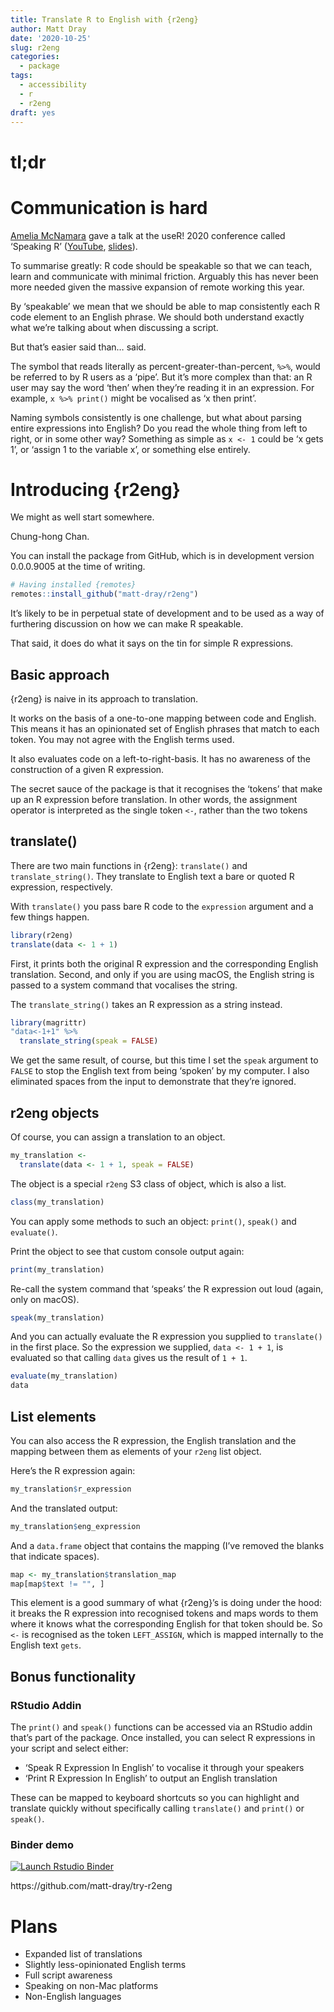 ```yaml
---
title: Translate R to English with {r2eng}
author: Matt Dray
date: '2020-10-25'
slug: r2eng
categories:
  - package
tags:
  - accessibility
  - r
  - r2eng
draft: yes
---
```


# tl;dr



# Communication is hard

[Amelia McNamara](https://twitter.com/AmeliaMN) gave a talk at the useR! 2020 conference called 'Speaking R' ([YouTube](https://www.youtube.com/watch?v=ckW9sSdIVAc), [slides](https://www.amelia.mn/SpeakingR/#1)).

To summarise greatly: R code should be speakable so that we can teach, learn and communicate with minimal friction. Arguably this has never been more needed given the massive expansion of remote working this year.

By 'speakable' we mean that we should be able to map consistently each R code element to an English phrase. We should both understand exactly what we're talking about when discussing a script.

But that's easier said than... said.

The symbol that reads literally as percent-greater-than-percent, `%>%`, would be referred to by R users as a 'pipe'. But it's more complex than that: an R user may say the word 'then' when they're reading it in an expression. For example, `x %>% print()` might be vocalised as 'x then print'.

Naming symbols consistently is one challenge, but what about parsing entire expressions into English? Do you read the whole thing from left to right, or in some other way? Something as simple as `x <- 1` could be 'x gets 1', or 'assign 1 to the variable x', or something else entirely.

# Introducing {r2eng}

We might as well start somewhere.

Chung-hong Chan.

You can install the package from GitHub, which is in development version 0.0.0.9005 at the time of writing.

```r
# Having installed {remotes}
remotes::install_github("matt-dray/r2eng")
```

It's likely to be in perpetual state of development and to be used as a way of furthering discussion on how we can make R speakable.

That said, it does do what it says on the tin for simple R expressions.

## Basic approach

{r2eng} is naive in its approach to translation.

It works on the basis of a one-to-one mapping between code and English. This means it has an opinionated set of English phrases that match to each token. You may not agree with the English terms used.

It also evaluates code on a left-to-right-basis. It has no awareness of the construction of a given R expression.

The secret sauce of the package is that it recognises the 'tokens' that make up an R expression before translation. In other words, the assignment operator is interpreted as the single token `<-`, rather than the two tokens 

## translate()

There are two main functions in {r2eng}: `translate()` and `translate_string()`. They translate to English text a bare or quoted R expression, respectively.

With `translate()` you pass bare R code to the `expression` argument and a few things happen.

```r
library(r2eng)
translate(data <- 1 + 1)
```

First, it prints both the original R expression and the corresponding English translation. Second, and only if you are using macOS, the English string is passed to a system command that vocalises the string.

The `translate_string()` takes an R expression as a string instead.

```r
library(magrittr)
"data<-1+1" %>%
  translate_string(speak = FALSE)
```

We get the same result, of course, but this time I set the `speak` argument to `FALSE` to stop the English text from being 'spoken' by my computer. I also eliminated spaces from the input to demonstrate that they're ignored.

## r2eng objects

Of course, you can assign a translation to an object.

```r
my_translation <- 
  translate(data <- 1 + 1, speak = FALSE)
```

The object is a special `r2eng` S3 class of object, which is also a list.

```r
class(my_translation)
```

You can apply some methods to such an object: `print()`, `speak()` and `evaluate()`.

Print the object to see that custom console output again:

```r
print(my_translation)
```

Re-call the system command that 'speaks' the R expression out loud (again, only on macOS).

```r
speak(my_translation)
```

And you can actually evaluate the R expression you supplied to `translate()` in the first place. So the expression we supplied, `data <- 1 + 1`, is evaluated so that calling `data` gives us the result of `1 + 1`.

```r
evaluate(my_translation)
data
```

## List elements

You can also access the R expression, the English translation and the mapping between them as elements of your `r2eng` list object.

Here's the R expression again:

```r
my_translation$r_expression
```

And the translated output:

```r
my_translation$eng_expression
```

And a `data.frame` object that contains the mapping (I've removed the blanks that indicate spaces).

```r
map <- my_translation$translation_map
map[map$text != "", ]
```

This element is a good summary of what {r2eng}'s is doing under the hood: it breaks the R expression into recognised tokens and maps words to them where it knows what the corresponding English for that token should be. So `<-` is recognised as the token `LEFT_ASSIGN`, which is mapped internally to the English text `gets`.

## Bonus functionality

### RStudio Addin

The `print()` and `speak()` functions can be accessed via an RStudio addin that's part of the package. Once installed, you can select R expressions in your script and select either:

* 'Speak R Expression In English' to vocalise it through your speakers
* 'Print R Expression In English' to output an English translation

These can be mapped to keyboard shortcuts so you can highlight and translate quickly without specifically calling `translate()` and `print()` or `speak()`.

### Binder demo

[![Launch Rstudio Binder](http://mybinder.org/badge_logo.svg)](https://mybinder.org/v2/gh/matt-dray/try-r2eng/master?urlpath=rstudio)

https://github.com/matt-dray/try-r2eng

# Plans

* Expanded list of translations
* Slightly less-opinionated English terms
* Full script awareness
* Speaking on non-Mac platforms
* Non-English languages
